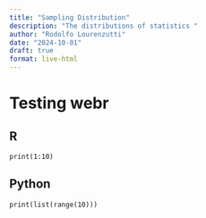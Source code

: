```yaml
---
title: "Sampling Distribution"
description: "The distributions of statistics "
author: "Rodolfo Lourenzutti"
date: "2024-10-01"
draft: true
format: live-html
---
```



# Testing webr


::: {.panel-tabset}

## R

```webr
print(1:10)
```

## Python

```pyodide
print(list(range(10)))
```

:::

